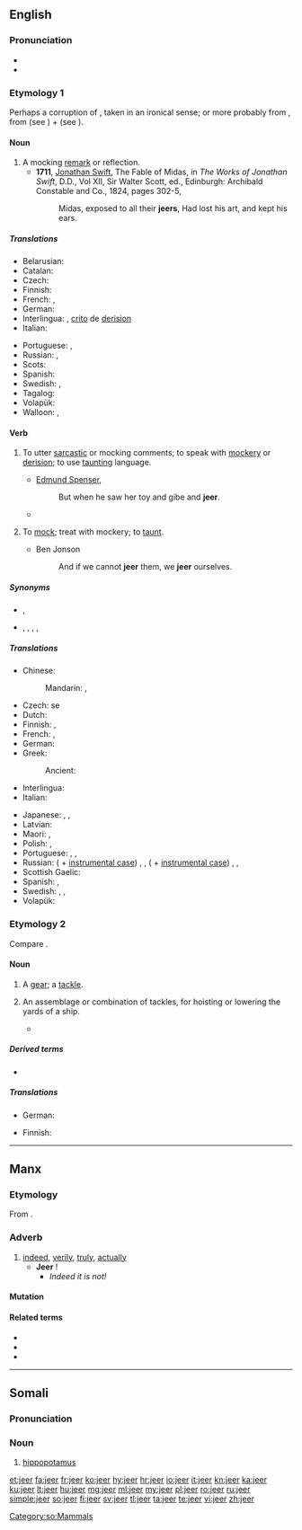 ==English==

===Pronunciation===
* {{IPA|/dʒir/|lang=en}}
* {{rhymes|ɪə(r)|lang=en}}

===Etymology 1===
Perhaps a corruption of {{m|en|cheer||to salute with cheers}}, taken in an ironical sense; or more probably from {{etyl|nl|en}} {{m|nl|gekscheren||to jeer|lit=to shear the fool}}, from {{m|nl|gek||a fool}} (see {{m|en|geck}}) + {{m|nl|scheren||to shear}} (see {{m|en|shear|pos=v}}).

====Noun====
{{en-noun}}

# A mocking [[remark]] or reflection.
#* '''1711''', [[w:Jonathan Swift|Jonathan Swift]], The Fable of Midas, in ''The Works of Jonathan Swift'', D.D., Vol XII, Sir Walter Scott, ed., Edinburgh: Archibald Constable and Co., 1824, pages 302-5,
#*: Midas, exposed to all their '''jeers''', Had lost his art, and kept his ears.

=====Translations=====
{{trans-top|railing remark or reflection; scoff; taunt; biting jest; flout; jibe; mockery}}
* Belarusian: {{t|be|здзек|sc=Cyrl}}
* Catalan: {{t|ca|burleria|f}}
* Czech: {{t|cs|posměšek|m}}
* Finnish: {{t+|fi|pilkka}}
* French: {{t+|fr|raillerie|f}}, {{t+|fr|moquerie|f}}
* German: {{t+|de|Spott|m}}
* Interlingua: {{t|ia|burla}}, [[crito]] de [[derision]]
* Italian: {{t|it|scherno|m}}
{{trans-mid}}
* Portuguese: {{t+|pt|zombaria|f}}, {{t+|pt|escárnio|m}}
* Russian: {{t+|ru|насме́шка|f}}, {{t+|ru|глумле́ние|n}}
* Scots: {{t|sco|afftak}}
* Spanish: {{t|es|burlería}}
* Swedish: {{t+|sv|glåpord|n}}, {{t+|sv|okvädingsord|n}}
* Tagalog: {{t|tl|atsoy}}
* Volapük: {{t+|vo|kof}}
* Walloon: {{t+|wa|glawe|f}}, {{t+|wa|lawe|f}}
{{trans-bottom}}

====Verb====
{{en-verb}}

# {{lb|en|intransitive|jeer '''[[at]]'''}} To utter [[sarcastic]] or mocking comments; to speak with [[mockery]] or [[derision]]; to use [[taunting]] language.
#* [[w:Edmund Spenser|Edmund Spenser]],
#*: But when he saw her toy and gibe and '''jeer'''.
#* {{quote-journal
|date=October 1, 2011
|author=Phil McNulty
|title=Everton 0 - 2 Liverpool
|work=BBC Sport
|url=http://news.bbc.co.uk/sport2/hi/football/eng_prem/15045708.stm
|page=
|passage=At the end of a frantic first 45 minutes, there was still time for Charlie Adam to strike the bar from 20 yards before referee Atkinson departed to a deafening chorus of '''jeering''' from Everton's fans.}}
# {{lb|en|transitive|archaic}} To [[mock]]; treat with mockery; to [[taunt]].
#* Ben Jonson
#*: And if we cannot '''jeer''' them, we '''jeer''' ourselves.

=====Synonyms=====
* {{sense|to utter sarcastic remarks}} {{l|en|scoff}}, {{l|en|sneer}}
* {{sense|to treat with scoffs}} {{l|en|deride}}, {{l|en|flout}}, {{l|en|gibe}}, {{l|en|mock}}, {{l|en|ridicule}}

=====Translations=====
{{trans-top|to scoff or mock}}
* Chinese:
*: Mandarin: {{t+|cmn|嘲笑|tr=cháoxiào|sc=Hani}}, {{t+|cmn|嘲弄|tr=cháonòng|sc=Hani}}
* Czech: {{t|cs|posmívat}} se
* Dutch: {{t+|nl|spotten}}
* Finnish: {{t+|fi|pilkata}}, {{t+|fi|ilkkua}}
* French: {{t+|fr|railler}}, {{t+|fr|moquer}}
* German: {{t+|de|spotten}}
* Greek:
*: Ancient: {{t|grc|σκώπτω|sc=polytonic}}
* Interlingua: {{t|ia|derider}}
* Italian: {{t+|it|deridere}}
{{trans-mid}}
* Japanese: {{t|ja|冷やかす|tr=[[ひやかす]], hiyakasu|sc=Jpan}}, {{t|ja|野次る|tr=[[やじる]], yajiru|sc=Jpan}}, {{t|ja|嘲る|tr=[[あざける]], azakeru|sc=Jpan}}
* Latvian: {{t+|lv|ņirgāties}}
* Maori: {{t|mi|pepehatū}}, {{t|mi|pehapehatū}}
* Polish: {{t+|pl|wyśmiewać}}, {{t+|pl|kpić}}
* Portuguese: {{t+|pt|zombar}}, {{t+|pt|escarnecer}}, {{t+|pt|ridicularizar}}
* Russian: {{t+|ru|насмеха́ться}} ({{l|ru|над}} + [[instrumental case]]) {{g|impf}}, {{g|pf}}, {{t+|ru|глуми́ться}} ({{l|ru|над}} + [[instrumental case]]) {{g|impf}}, {{t+|ru|высме́ивать|impf}}, {{t+|ru|вы́смеять}} {{qualifier|transitive}} {{g|impf}}
* Scottish Gaelic: {{t|gd|mag}}
* Spanish: {{t+|es|burlarse}}, {{t+|es|abuchear}}
* Swedish: {{t+|sv|häckla}}, {{t+|sv|pika}}, {{t+|sv|smäda}}
* Volapük: {{t+|vo|kofön}}
{{trans-bottom}}

===Etymology 2===
Compare {{m|en|gear}}.

====Noun====
{{en-noun}}

# {{lb|en|nautical}} A [[gear]]; a [[tackle]].
# {{lb|en|nautical|in the plural}} An assemblage or combination of tackles, for hoisting or lowering the yards of a ship.
#* {{quote-book|title=The masting and rigging of English ships of war, 1625-1860|page=65|author=James Lees|year=1984|passage=In the nineteenth century, 1811 to be exact, the '''jeers''' were unrove after the yard was slung, the weight of the yard being borne by chain slings. The '''jeers''' used then were a treble block lashed to the mast head through a hole in the center of the top}}

=====Derived terms=====
* {{l|en|jeer capstan}}

=====Translations=====
{{trans-top|gear; tackle}}
* German: {{t+|de|Fall|n}}
{{trans-mid}}
{{trans-bottom}}

{{trans-top|nautical: assemblage for hoisting yards}}
* Finnish: {{t|fi|taljasto}}
{{trans-mid}}
{{trans-bottom}}

----

==Manx==

===Etymology===
From {{etyl|sga|gv}} {{m|sga|dír||due, fit, proper}}.

===Adverb===
{{head|gv|adverb}}

# [[indeed]], [[verily]], [[truly]], [[actually]]
#* '''Jeer''' {{l|gv|cha}} {{l|gv|nel}}!
#** ''Indeed it is not!''

====Mutation====
{{gv mut cons|j|eer}}

====Related terms====
* {{l|gv|jeeragh}}
* {{l|gv|jeerid}}
* {{l|gv|jeerys}}

----

==Somali==

===Pronunciation===
{{rfp|lang=so}}

===Noun===
{{head|so|noun|g=?}}

# [[hippopotamus]]
<!--Not sure that the translation is totally right, that's why I leave it hidden
#: ''Jeertu way jeclayd dhexqaadka dhoobaada'' - The hippopotamus loved wallowing. -->

[[Category:so:Mammals]]

[[et:jeer]]
[[fa:jeer]]
[[fr:jeer]]
[[ko:jeer]]
[[hy:jeer]]
[[hr:jeer]]
[[io:jeer]]
[[it:jeer]]
[[kn:jeer]]
[[ka:jeer]]
[[ku:jeer]]
[[lt:jeer]]
[[hu:jeer]]
[[mg:jeer]]
[[ml:jeer]]
[[my:jeer]]
[[pl:jeer]]
[[ro:jeer]]
[[ru:jeer]]
[[simple:jeer]]
[[so:jeer]]
[[fi:jeer]]
[[sv:jeer]]
[[tl:jeer]]
[[ta:jeer]]
[[te:jeer]]
[[vi:jeer]]
[[zh:jeer]]